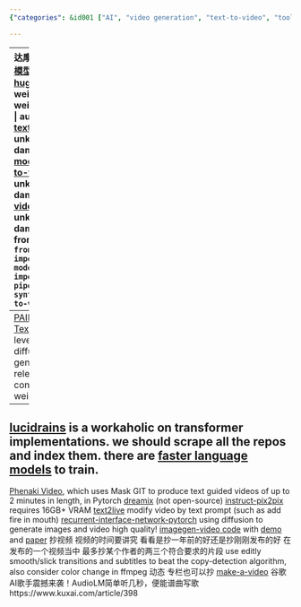 ```yaml
---
{"categories": &id001 ["AI", "video generation", "text-to-video", "tools", "ModelScope", "Hugging Face", "GitHub", "subtitles", "editing", "AudioLM", "music composition"], "category": "AI Video Generation", "date": "2022-10-09 05:54:25", "description": "AI video generation tools such as Text2Video-Zero, Phenaki Video, Imagen-PyTorch, and Make-a-Video-PyTorch are revolutionizing the video production process. These platforms enable users to generate videos using source material quality, editing capabilities, subtitles, color changes, and even music composition through Google's AudioLM. Access to these tools is available on ModelScope, Hugging Face, and GitHub.", "tags": *id001, "title": "video generation/modification (vfx) from text"}

---
```


------
达摩院放出了[文本生成视频模型](https://modelscope.cn/models/damo/text-to-video-synthesis/summary)，支持英文输入
[huggingface space](https://huggingface.co/damo-vilab/modelscope-damo-text-to-video-synthesis)
model weights:
| weight path | weight size | model name | author |
| -- | -- | -- | -- |
| [text-to-video-ms-1.7b](https://huggingface.co/damo-vilab/text-to-video-ms-1.7b) | unknown | unknown | damo-vilab |
| [modelscope-damo-text-to-video-synthesis](https://huggingface.co/damo-vilab/modelscope-damo-text-to-video-synthesis) | unknown | unknown | damo-vilab |
| [text-to-video-ms-1.7b-legacy](https://huggingface.co/damo-vilab/text-to-video-ms-1.7b-legacy) | unknown | unknown | damo-vilab |
can also use from modelscope:
```python
from modelscope.pipelines import pipeline
from modelscope.utils.constant import Tasks
p = pipeline('text-to-video-synthesis', 'damo/text-to-video-synthesis')
```
----
[PAIR](https://huggingface.co/spaces/PAIR) now releases [Text2Video-Zero](https://huggingface.co/spaces/PAIR/Text2Video-Zero) which leverages existing stable diffusion models to generate video. also released a bunch of controlnet dreambooth weights.
----
[lucidrains](https://github.com/lucidrains) is a workaholic on transformer implementations. we should scrape all the repos and index them. there are [faster language models](https://github.com/lucidrains/memory-efficient-attention-pytorch) to train.
-----
[Phenaki Video](https://github.com/lucidrains/phenaki-pytorch), which uses Mask GIT to produce text guided videos of up to 2 minutes in length, in Pytorch
[dreamix](https://dreamix-video-editing.github.io/) (not open-source)
[instruct-pix2pix](https://github.com/timothybrooks/instruct-pix2pix) requires 16GB+ VRAM
[text2live](https://github.com/omerbt/Text2LIVE) modify video by text prompt (such as add fire in mouth)
[recurrent-interface-network-pytorch](https://github.com/lucidrains/recurrent-interface-network-pytorch) using diffusion to generate images and video
high quality! [imagegen-video code](https://github.com/lucidrains/imagen-pytorch/blob/main/imagen_pytorch/imagen_video.py) with [demo](https://imagen.research.google/video/) and [paper](https://arxiv.org/pdf/2210.02303.pdf)
抄视频 视频的时间要讲究 看看是抄一年前的好还是抄刚刚发布的好
在发布的一个视频当中 最多抄某个作者的两三个符合要求的片段
use editly smooth/slick transitions and subtitles to beat the copy-detection algorithm, also consider color change in ffmpeg
动态 专栏也可以抄
[make-a-video](https://github.com/lucidrains/make-a-video-pytorch)
谷歌AI歌手震撼来袭！AudioLM简单听几秒，便能谱曲写歌 https://www.kuxai.com/article/398
